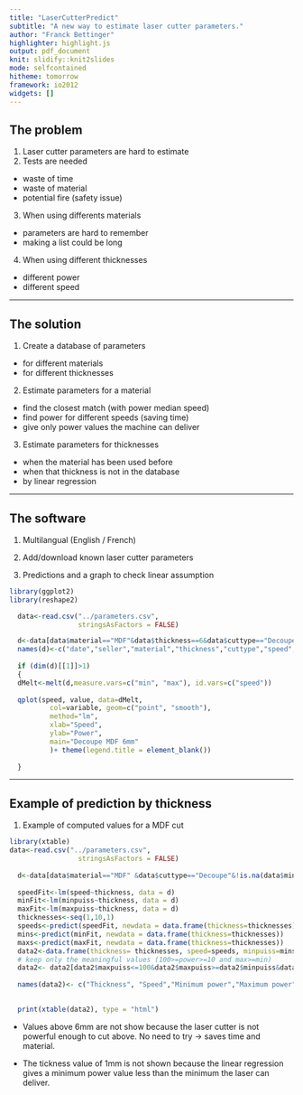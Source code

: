 ```yaml
---
title: "LaserCutterPredict"
subtitle: "A new way to estimate laser cutter parameters."
author: "Franck Bettinger"
highlighter: highlight.js
output: pdf_document
knit: slidify::knit2slides
mode: selfcontained
hitheme: tomorrow
framework: io2012
widgets: []
---
```


## The problem

1. Laser cutter parameters are hard to estimate
2. Tests are needed 
  * waste of time
  * waste of material
  * potential fire (safety issue)
3. When using differents materials
  * parameters are hard to remember
  * making a list could be long
4. When using different thicknesses
  * different power
  * different speed

---

## The solution

1. Create a database of parameters
  * for different materials
  * for different thicknesses
  
2. Estimate parameters for a material
  * find the closest match (with power median speed)
  * find power for different speeds (saving time)
  * give only power values the machine can deliver
  
3. Estimate parameters for thicknesses
  * when the material has been used before
  * when that thickness is not in the database
  * by linear regression

---

## The software

1. Multilangual (English / French)

2. Add/download known laser cutter parameters

3. Predictions and a graph to check linear assumption

```r

library(ggplot2)
library(reshape2)

  data<-read.csv("../parameters.csv",
                 stringsAsFactors = FALSE)

  d<-data[data$material=="MDF"&data$thickness==6&data$cuttype=="Decoupe"&!is.na(data$minpuiss)&!is.na(data$maxpuiss),]
  names(d)<-c("date","seller","material","thickness","cuttype","speed","min","max")
  
  if (dim(d)[[1]]>1)
  {
  dMelt<-melt(d,measure.vars=c("min", "max"), id.vars=c("speed"))
  
  qplot(speed, value, data=dMelt, 
          col=variable, geom=c("point", "smooth"), 
          method="lm",
          xlab="Speed", 
          ylab="Power", 
          main="Decoupe MDF 6mm"
          )+ theme(legend.title = element_blank())
          
  }
```

---

## Example of prediction by thickness

1. Example of computed values for a MDF cut

```r
library(xtable)
data<-read.csv("../parameters.csv",
                 stringsAsFactors = FALSE)
  
  d<-data[data$material=="MDF" &data$cuttype=="Decoupe"&!is.na(data$minpuiss)&!is.na(data$maxpuiss),]
 
  speedFit<-lm(speed~thickness, data = d)
  minFit<-lm(minpuiss~thickness, data = d)
  maxFit<-lm(maxpuiss~thickness, data = d)
  thicknesses<-seq(1,10,1)
  speeds<-predict(speedFit, newdata = data.frame(thickness=thicknesses))
  mins<-predict(minFit, newdata = data.frame(thickness=thicknesses))
  maxs<-predict(maxFit, newdata = data.frame(thickness=thicknesses))
  data2<-data.frame(thickness= thicknesses, speed=speeds, minpuiss=mins, maxpuiss=maxs)
  # keep only the meaningful values (100>=power>=10 and max>=min)
  data2<- data2[data2$maxpuiss<=100&data2$maxpuiss>=data2$minpuiss&data2$minpuiss>=10&data2$speed>0,]
  
  names(data2)<- c("Thickness", "Speed","Minimum power","Maximum power")
  

  print(xtable(data2), type = "html")
```


 * Values above 6mm are not show because the laser cutter is not powerful enough to cut above. No need to try -> saves time and material.

 * The tickness value of 1mm is not shown because the linear regression gives a minimum power value less than the minimum the laser can deliver.



